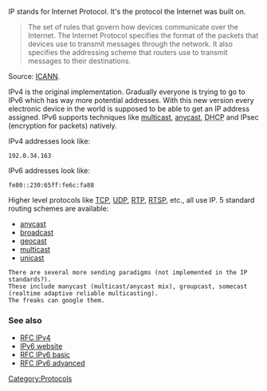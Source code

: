 IP stands for Internet Protocol. It's the protocol the Internet was built on.

<blockquote>The set of rules that govern how devices communicate over the Internet. The Internet Protocol specifies the format of the packets that devices use to transmit messages through the network. It also specifies the addressing scheme that routers use to transmit messages to their destinations.</blockquote> Source: [https://www.icann.org/icann-acronyms-and-terms/en/G0256 ICANN].

IPv4 is the original implementation. Gradually everyone is trying to go to IPv6 which has way more potential addresses. With this new version every electronic device in the world is supposed to be able to get an IP address assigned. IPv6 supports techniques like [[multicast]], [[anycast]], <abbr title="Dynamic Host Configuration Protocol">DHCP</abbr> and IPsec (encryption for packets) natively.

IPv4 addresses look like:

 192.0.34.163

IPv6 addresses look like:

 fe80::230:65ff:fe6c:fa88

Higher level protocols like [[TCP]], [[UDP]], [[RTP]], [[RTSP]], etc., all use IP. 5 standard routing schemes are available:
* [[anycast]]
* [[broadcast]]
* [[geocast]]
* [[multicast]]
* [[unicast]]
<pre>
There are several more sending paradigms (not implemented in the IP standards?).
These include manycast (multicast/anycast mix), groupcast, somecast (realtime adaptive reliable multicasting).
The freaks can google them.
</pre>

===See also===
*[https://tools.ietf.org/html/rfc791 RFC IPv4]
*[http://www.ipv6.org/ IPv6 website]
*[https://tools.ietf.org/html/rfc2133 RFC IPv6 basic]
*[https://tools.ietf.org/html/rfc2292 RFC IPv6 advanced]

[[Category:Protocols]]